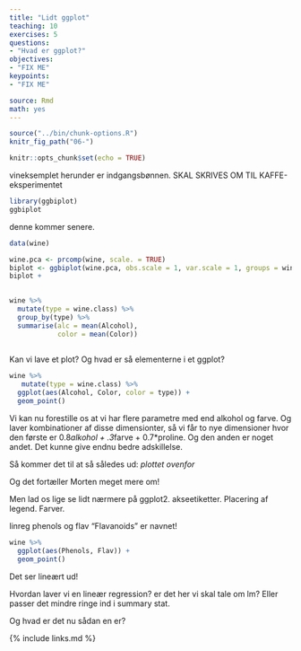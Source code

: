 ```yaml
---
title: "Lidt ggplot"
teaching: 10
exercises: 5
questions:
- "Hvad er ggplot?"
objectives:
- "FIX ME"
keypoints:
- "FIX ME"

source: Rmd
math: yes
---
```


```r
source("../bin/chunk-options.R")
knitr_fig_path("06-")
```

```r
knitr::opts_chunk$set(echo = TRUE)
```


vineksemplet herunder er indgangsbønnen.
SKAL SKRIVES OM TIL KAFFE-eksperimentet

```r
library(ggbiplot)
ggbiplot
```
denne kommer senere.
```r
data(wine)

wine.pca <- prcomp(wine, scale. = TRUE)
biplot <- ggbiplot(wine.pca, obs.scale = 1, var.scale = 1, groups = wine.class, ellipse = TRUE, circle = TRUE)
biplot + 
  
```

```r
wine %>% 
  mutate(type = wine.class) %>% 
  group_by(type) %>% 
  summarise(alc = mean(Alcohol),
            color = mean(Color))
  
```

Kan vi lave et plot?
Og hvad er så elementerne i et ggplot?

```r
wine %>% 
   mutate(type = wine.class) %>% 
  ggplot(aes(Alcohol, Color, color = type)) +
  geom_point()
```

Vi kan nu forestille os at vi har flere parametre
med end alkohol og farve. Og laver kombinationer 
af disse dimensionter, så vi får to nye dimensioner
hvor den første er 0.8*alkohol + .3*farve + 0.7*proline. Og den anden er noget andet. Det kunne 
give endnu bedre adskillelse.

Så kommer det til at så således ud:
*plottet ovenfor* 

Og det fortæller Morten meget mere om!

Men lad os lige se lidt nærmere på ggplot2.
akseetiketter. Placering af legend.
Farver. 


linreg
phenols og flav
"Flavanoids" er navnet!
```r

wine %>% 
  ggplot(aes(Phenols, Flav)) +
  geom_point()
```
Det ser lineært ud!

Hvordan laver vi en lineær regression? er det her vi skal tale om lm? Eller passer det mindre ringe ind i summary stat.

Og hvad er det nu sådan en er?



{% include links.md %}